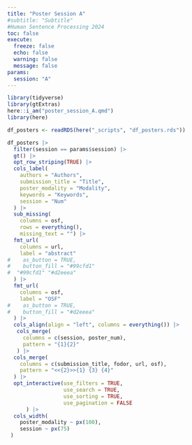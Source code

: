 ```yaml
---
title: "Poster Session A"
#subtitle: "Subtitle"
#Human Sentence Processing 2024
toc: false
execute: 
  freeze: false
  echo: false
  warning: false
  message: false
params:
  session: "A"
---
```


```r
library(tidyverse)
library(gtExtras)
here::i_am("poster_session_A.qmd")
library(here)
```

```r
df_posters <- readRDS(here("_scripts", "df_posters.rds"))
```

```r
df_posters |> 
  filter(session == params$session) |> 
  gt() |> 
  opt_row_striping(TRUE) |> 
  cols_label(
    authors = "Authors",
    submission_title = "Title",
    poster_modality = "Modality",
    keywords = "Keywords",
    session = "Num"
  ) |>
  sub_missing(
    columns = osf,
    rows = everything(),
    missing_text = "") |> 
  fmt_url(
    columns = url,
    label = "abstract"
#    as_button = TRUE,
#    button_fill = "#99cfd1"
#  "#99cfd1" "#d2eeea"
  ) |> 
  fmt_url(
    columns = osf,
    label = "OSF"
#    as_button = TRUE,
#    button_fill = "#d2eeea"
  ) |> 
  cols_align(align = "left", columns = everything()) |> 
   cols_merge(
     columns = c(session, poster_num),
     pattern = "{1}{2}"
   ) |> 
  cols_merge(
    columns = c(submission_title, fodor, url, osf),
    pattern = "<<{2}>>{1} {3} {4}"
  ) |> 
  opt_interactive(use_filters = TRUE, 
                  use_search = TRUE,
                  use_sorting = TRUE,
                  use_pagination = FALSE
      ) |> 
  cols_width(
    poster_modality ~ px(100),
    session ~ px(75)
 ) 

```
